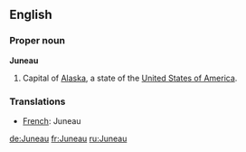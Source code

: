 ==English==

===Proper noun===
'''Juneau'''
# Capital of [[Alaska]], a state of the [[United States of America]].

===Translations===

*[[French]]: Juneau

[[de:Juneau]]
[[fr:Juneau]]
[[ru:Juneau]]